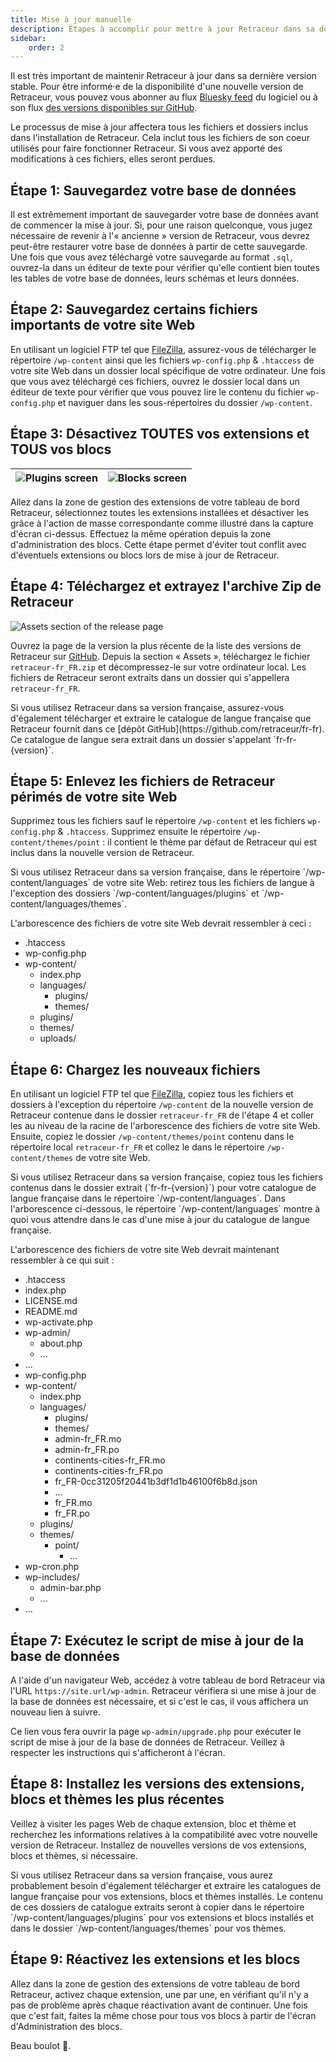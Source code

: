 ```yaml
---
title: Mise à jour manuelle
description: Étapes à accomplir pour mettre à jour Retraceur dans sa dernière version en toute sécurité.
sidebar:
    order: 2
---
```



Il est très important de maintenir Retraceur à jour dans sa dernière version stable. Pour être informé·e de la disponibilité d'une nouvelle version de Retraceur, vous pouvez vous abonner au flux [Bluesky feed](https://bsky.app/profile/retraceur.bsky.social) du logiciel ou à son flux [des versions disponibles sur GitHub](https://github.com/retraceur/coeur/releases.atom).

<Aside type="caution">
  Le processus de mise à jour affectera tous les fichiers et dossiers inclus dans l'installation de Retraceur. Cela inclut tous les fichiers de son coeur utilisés pour faire fonctionner Retraceur. Si vous avez apporté des modifications à ces fichiers, elles seront perdues.
</Aside>

## Étape 1: Sauvegardez votre base de données

Il est extrêmement important de sauvegarder votre base de données avant de commencer la mise à jour. Si, pour une raison quelconque, vous jugez nécessaire de revenir à l'« ancienne » version de Retraceur, vous devrez peut-être restaurer votre base de données à partir de cette sauvegarde. Une fois que vous avez téléchargé votre sauvegarde au format `.sql`, ouvrez-la dans un éditeur de texte pour vérifier qu'elle contient bien toutes les tables de votre base de données, leurs schémas et leurs données.

## Étape 2: Sauvegardez certains fichiers importants de votre site Web

En utilisant un logiciel FTP tel que [FileZilla](https://filezilla-project.org/), assurez-vous de télécharger le répertoire `/wp-content` ainsi que les fichiers `wp-config.php` & `.htaccess` de votre site Web dans un dossier local spécifique de votre ordinateur. Une fois que vous avez téléchargé ces fichiers, ouvrez le dossier local dans un éditeur de texte pour vérifier que vous pouvez lire le contenu du fichier `wp-config.php` et naviguer dans les sous-répertoires du dossier `/wp-content`.

## Étape 3: Désactivez TOUTES vos extensions et TOUS vos blocs

|![Plugins screen](../../../../assets/images/retraceur-upgrade-deactivate-plugins-fr.png)|![Blocks screen](../../../../assets/images/retraceur-upgrade-deactivate-blocks-fr.png)|
|:-:|:-:|

Allez dans la zone de gestion des extensions de votre tableau de bord Retraceur, sélectionnez toutes les extensions installées et désactiver les grâce à l'action de masse correspondante comme illustré dans la capture d'écran ci-dessus. Effectuez la même opération depuis la zone d'administration des blocs. Cette étape permet d'éviter tout conflit avec d'éventuels extensions ou blocs lors de mise à jour de Retraceur.

## Étape 4: Téléchargez et extrayez l'archive Zip de Retraceur

![Assets section of the release page](../../../../assets/images/install-fr-001.png)

Ouvrez la page de la version la plus récente de la liste des versions de Retraceur sur [GitHub](https://github.com/retraceur/coeur/releases). Depuis la section « Assets », téléchargez le fichier `retraceur-fr_FR.zip` et décompressez-le sur votre ordinateur local. Les fichiers de Retraceur seront extraits dans un dossier qui s'appellera `retraceur-fr_FR`.

<Aside type="note" title="Traduction de Retraceur">
  Si vous utilisez Retraceur dans sa version française, assurez-vous d'également télécharger et extraire le catalogue de langue française que Retraceur fournit dans ce [dépôt GitHub](https://github.com/retraceur/fr-fr). Ce catalogue de langue sera extrait dans un dossier s'appelant `fr-fr-{version}`.
</Aside>

## Étape 5: Enlevez les fichiers de Retraceur périmés de votre site Web

Supprimez tous les fichiers sauf le répertoire `/wp-content` et les fichiers `wp-config.php` & `.htaccess`. Supprimez ensuite le répertoire `/wp-content/themes/point` : il contient le thème par défaut de Retraceur qui est inclus dans la nouvelle version de Retraceur.

<Aside type="note" title="Traduction de Retraceur">
  Si vous utilisez Retraceur dans sa version française, dans le répertoire `/wp-content/languages` de votre site Web: retirez tous les fichiers de langue à l'exception des dossiers `/wp-content/languages/plugins` et `/wp-content/languages/themes`.
</Aside>

L'arborescence des fichiers de votre site Web devrait ressembler à ceci :

<FileTree>

- .htaccess
- wp-config.php
- wp-content/
  - index.php
  - languages/
    - plugins/
    - themes/
  - plugins/
  - themes/
  - uploads/

</FileTree>

## Étape 6: Chargez les nouveaux fichiers

En utilisant un logiciel FTP tel que [FileZilla](https://filezilla-project.org/), copiez tous les fichiers et dossiers à l'exception du répertoire `/wp-content` de la nouvelle version de Retraceur contenue dans le dossier `retraceur-fr_FR` de l'étape 4 et coller les au niveau de la racine de l'arborescence des fichiers de votre site Web. Ensuite, copiez le dossier `/wp-content/themes/point` contenu dans le répertoire local  `retraceur-fr_FR` et collez le dans le répertoire `/wp-content/themes` de votre site Web.

<Aside type="note" title="Traduction de Retraceur">
  Si vous utilisez Retraceur dans sa version française, copiez tous les fichiers contenus dans le dossier extrait (`fr-fr-{version}`) pour votre catalogue de langue française dans le répertoire `/wp-content/languages`. Dans l'arborescence ci-dessous, le répertoire `/wp-content/languages` montre à quoi vous attendre dans le cas d'une mise à jour du catalogue de langue française.
</Aside>

L'arborescence des fichiers de votre site Web devrait maintenant ressembler à ce qui suit :

<FileTree>

- .htaccess
- index.php
- LICENSE.md
- README.md
- wp-activate.php
- wp-admin/
  - about.php
  - ...
- ...
- wp-config.php
- wp-content/
  - index.php
  - languages/
    - plugins/
    - themes/
    - admin-fr_FR.mo
    - admin-fr_FR.po
    - continents-cities-fr_FR.mo
    - continents-cities-fr_FR.po
    - fr_FR-0cc31205f20441b3df1d1b46100f6b8d.json
    - ...
    - fr_FR.mo
    - fr_FR.po
  - plugins/
  - themes/
    - point/
      - ...
- wp-cron.php
- wp-includes/
  - admin-bar.php
  - ...
- ...

</FileTree>

## Étape 7: Exécutez le script de mise à jour de la base de données

A l'aide d'un navigateur Web, accédez à votre tableau de bord Retraceur via l'URL `https://site.url/wp-admin`. Retraceur vérifiera si une mise à jour de la base de données est nécessaire, et si c'est le cas, il vous affichera un nouveau lien à suivre.

Ce lien vous fera ouvrir la page `wp-admin/upgrade.php` pour exécuter le script de mise à jour de la base de données de Retraceur. Veillez à respecter les instructions qui s'afficheront à l'écran.

## Étape 8: Installez les versions des extensions, blocs et thèmes les plus récentes

Veillez à visiter les pages Web de chaque extension, bloc et thème et recherchez les informations relatives à la compatibilité avec votre nouvelle version de Retraceur. Installez de nouvelles versions de vos extensions, blocs et thèmes, si nécessaire.

<Aside type="note" title="Traduction de Retraceur">
  Si vous utilisez Retraceur dans sa version française, vous aurez probablement besoin d'également télécharger et extraire les catalogues de langue française pour vos extensions, blocs et thèmes installés. Le contenu de ces dossiers de catalogue extraits seront à copier dans le répertoire `/wp-content/languages/plugins` pour vos extensions et blocs installés et dans le dossier `/wp-content/languages/themes` pour vos thèmes.
</Aside>

## Étape 9: Réactivez les extensions et les blocs

Allez dans la zone de gestion des extensions de votre tableau de bord Retraceur, activez chaque extension, une par une, en vérifiant qu'il n'y a pas de problème après chaque réactivation avant de continuer. Une fois que c'est fait, faites la même chose pour tous vos blocs à partir de l'écran d'Administration des blocs.

Beau boulot 💪.
